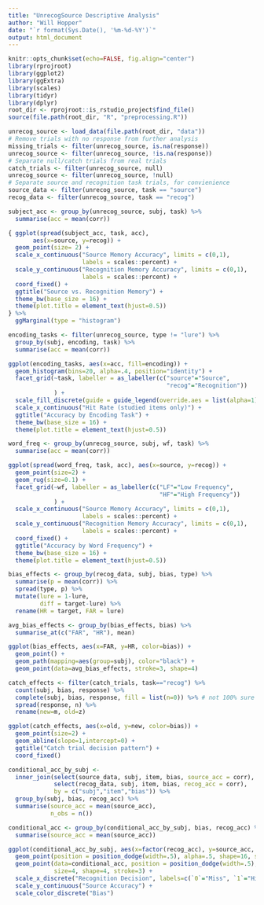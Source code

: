 ```yaml
---
title: "UnrecogSource Descriptive Analysis"
author: "Will Hopper"
date: "`r format(Sys.Date(), '%m-%d-%Y')`"
output: html_document
---
```


```r
knitr::opts_chunk$set(echo=FALSE, fig.align="center")
library(rprojroot)
library(ggplot2)
library(ggExtra)
library(scales)
library(tidyr)
library(dplyr)
root_dir <- rprojroot::is_rstudio_project$find_file()
source(file.path(root_dir, "R", "preprocessing.R"))
```

```r
unrecog_source <- load_data(file.path(root_dir, "data"))
# Remove trials with no response from further analysis
missing_trials <- filter(unrecog_source, is.na(response))
unrecog_source <- filter(unrecog_source, !is.na(response))
# Separate null/catch trials from real trials
catch_trials <- filter(unrecog_source, null)
unrecog_source <- filter(unrecog_source, !null)
# Separate source and recognition task trials, for convienience
source_data <- filter(unrecog_source, task == "source")
recog_data <- filter(unrecog_source, task == "recog")
```

```r
subject_acc <- group_by(unrecog_source, subj, task) %>%
  summarise(acc = mean(corr))

{ ggplot(spread(subject_acc, task, acc),
       aes(x=source, y=recog)) +
  geom_point(size= 2) +
  scale_x_continuous("Source Memory Accuracy", limits = c(0,1),
                     labels = scales::percent) +
  scale_y_continuous("Recognition Memory Accuracy", limits = c(0,1),
                     labels = scales::percent) +
  coord_fixed() +
  ggtitle("Source vs. Recognition Memory") +
  theme_bw(base_size = 16) +
  theme(plot.title = element_text(hjust=0.5))
} %>%
  ggMarginal(type = "histogram")
```

```r
encoding_tasks <- filter(unrecog_source, type != "lure") %>%
  group_by(subj, encoding, task) %>%
  summarise(acc = mean(corr))

ggplot(encoding_tasks, aes(x=acc, fill=encoding)) +
  geom_histogram(bins=20, alpha=.4, position="identity") +
  facet_grid(~task, labeller = as_labeller(c("source"="Source",
                                             "recog"="Recognition"))
             ) +
  scale_fill_discrete(guide = guide_legend(override.aes = list(alpha=1))) +
  scale_x_continuous("Hit Rate (studied items only)") +
  ggtitle("Accuracy by Encoding Task") +
  theme_bw(base_size = 16) +
  theme(plot.title = element_text(hjust=0.5))
```

```r
word_freq <- group_by(unrecog_source, subj, wf, task) %>%
  summarise(acc = mean(corr))

ggplot(spread(word_freq, task, acc), aes(x=source, y=recog)) +
  geom_point(size=2) +
  geom_rug(size=0.1) +
  facet_grid(~wf, labeller = as_labeller(c("LF"="Low Frequency",
                                           "HF"="High Frequency"))
             ) +
  scale_x_continuous("Source Memory Accuracy", limits = c(0,1),
                     labels = scales::percent) +
  scale_y_continuous("Recognition Memory Accuracy", limits = c(0,1),
                     labels = scales::percent) +
  coord_fixed() +
  ggtitle("Accuracy by Word Frequency") +
  theme_bw(base_size = 16) +
  theme(plot.title = element_text(hjust=0.5))
```

```r
bias_effects <- group_by(recog_data, subj, bias, type) %>%
  summarise(p = mean(corr)) %>%
  spread(type, p) %>%
  mutate(lure = 1-lure,
         diff = target-lure) %>%
  rename(HR = target, FAR = lure)

avg_bias_effects <- group_by(bias_effects, bias) %>%
  summarise_at(c("FAR", "HR"), mean)

ggplot(bias_effects, aes(x=FAR, y=HR, color=bias)) +
  geom_point() +
  geom_path(mapping=aes(group=subj), color="black") +
  geom_point(data=avg_bias_effects, stroke=3, shape=4)
```

```r
catch_effects <- filter(catch_trials, task=="recog") %>%
  count(subj, bias, response) %>%
  complete(subj, bias, response, fill = list(n=0)) %>% # not 100% sure about this step...
  spread(response, n) %>%
  rename(new=m, old=z)

ggplot(catch_effects, aes(x=old, y=new, color=bias)) +
  geom_point(size=2) +
  geom_abline(slope=1,intercept=0) +
  ggtitle("Catch trial decision pattern") +
  coord_fixed()
```

```r
conditional_acc_by_subj <- 
  inner_join(select(source_data, subj, item, bias, source_acc = corr),
             select(recog_data, subj, item, bias, recog_acc = corr),
             by = c("subj","item","bias")) %>%
  group_by(subj, bias, recog_acc) %>%
  summarise(source_acc = mean(source_acc),
            n_obs = n())

conditional_acc <- group_by(conditional_acc_by_subj, bias, recog_acc) %>%
  summarise(source_acc = mean(source_acc))
```

```r
ggplot(conditional_acc_by_subj, aes(x=factor(recog_acc), y=source_acc, color=bias)) +
  geom_point(position = position_dodge(width=.5), alpha=.5, shape=16, size=2) +
  geom_point(data=conditional_acc, position = position_dodge(width=.5),
             size=4, shape=4, stroke=3) +
  scale_x_discrete("Recognition Decision", labels=c(`0`="Miss", `1`="Hit")) +
  scale_y_continuous("Source Accuracy") +
  scale_color_discrete("Bias")
```

